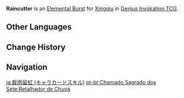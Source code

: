 {{About|the Character Card Skill for [[Genius Invokation TCG]]|the Playable Character Talent|Guhua Sword: Raincutter}}
{{Genius Invokation TCG Skill Infobox
|title      = Raincutter
|image      = Raincutter Character Card Skill.png
|type       = Elemental Burst
|character  = Xingqiu
|element    = Hydro
|matching   = 3
|energy     = 2
|effect     = Deals 2 {{Color|Hydro DMG}}, grants this character {{Color|Hydro Application}}, creates 1 '''Rainbow Bladework'''.<br><br>{{Icon/TCG|Rainbow Bladework}} '''Rainbow Bladework'''<br>After your character uses a Normal Attack: Deal 1 {{Color|Hydro DMG}}.<br><u>Usage(s)</u>: 3
|order      = 3
}}
'''Raincutter''' is an [[Character Card Elemental Burst|Elemental Burst]] for [[Xingqiu (Character Card)|Xingqiu]] in [[Genius Invokation TCG]].

==Other Languages==
{{Other Languages
|en      = Raincutter
|zhs     = 裁雨留虹
|zhs_rm  = Cáiyǔ Liúhóng
|zht     = 裁雨留虹
|zht_rm  = Cáiyǔ Liúhóng
|zh_tl   = 
|ja      = 裁雨留虹
|ja_rm   = Saiuryuukou{{Assumed}}
|ja_tl   = Tailored Rain, Detained Rainbow
|ko      = 재우유홍
|ko_tl   = Cut the Rain And Leave a Rainbow
|es      = Sable de lluvia
|es_tl   = Rain Saber
|fr      = Pluie et arc-en-ciel
|fr_tl   = Rain and Rainbow
|ru      = Радужная стойка
|ru_tl   = Rainbow Stance
|th      = Raincutter
|vi      = Tài Vũ Lưu Hồng
|vi_tl   = 
|de      = Regen und Bogen
|de_tl   = Rain and Bow
|id      = Raincutter
|pt      = Retalhador de Chuva
|pt_tl   = 
|tr      = Yağmurkesici
|tr_tl   = 
|it      = Fendipioggia
|it_tl   = Raincutter
}}

==Change History==
{{Change History|3.3}}

==Navigation==
{{Genius Invokation TCG Skill Navbox|Xingqiu}}

[[ja:裁雨留虹 (キャラカードスキル)]]
[[pt-br:Chamado Sagrado dos Sete:Retalhador de Chuva]]